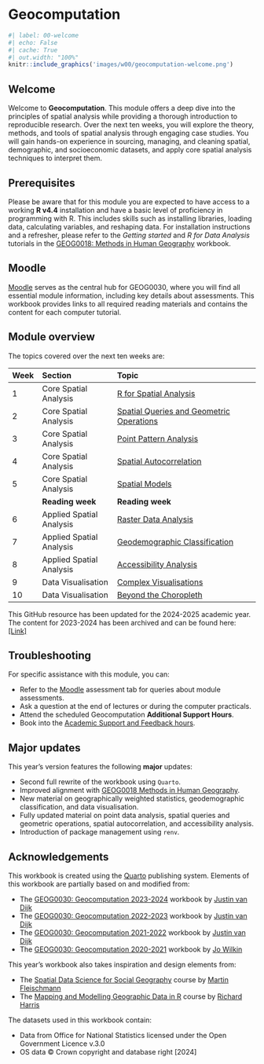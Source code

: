 # Geocomputation {.unnumbered}

```r
#| label: 00-welcome
#| echo: False
#| cache: True
#| out.width: "100%"
knitr::include_graphics('images/w00/geocomputation-welcome.png') 
```

## Welcome {.unnumbered}
Welcome to **Geocomputation**. This module offers a deep dive into the principles of spatial analysis while providing a thorough introduction to reproducible research. Over the next ten weeks, you will explore the theory, methods, and tools of spatial analysis through engaging case studies. You will gain hands-on experience in sourcing, managing, and cleaning spatial, demographic, and socioeconomic datasets, and apply core spatial analysis techniques to interpret them.

## Prerequisites {.unnumbered}
Please be aware that for this module you are expected to have access to a working **R v4.4** installation and have a basic level of proficiency in programming with R. This includes skills such as installing libraries, loading data, calculating variables, and reshaping data. For installation instructions and a refresher, please refer to the *Getting started* and *R for Data Analysis* tutorials in the [GEOG0018: Methods in Human Geography](https://jtvandijk.github.io/GEOG0018/00-index.html) workbook.

## Moodle {.unnumbered}
[Moodle](https://moodle.ucl.ac.uk/) serves as the central hub for GEOG0030, where you will find all essential module information, including key details about assessments. This workbook provides links to all required reading materials and contains the content for each computer tutorial.

## Module overview {.unnumbered}
The topics covered over the next ten weeks are:

| Week | Section  | Topic |
| :--- |:---------|:------------------ |
| 1    | Core Spatial Analysis | [R for Spatial Analysis]({{< var urls.w01 >}}) |
| 2    | Core Spatial Analysis | [Spatial Queries and Geometric Operations]({{< var urls.w02 >}}) | 
| 3    | Core Spatial Analysis | [Point Pattern Analysis]({{< var urls.w03 >}}) | 
| 4    | Core Spatial Analysis | [Spatial Autocorrelation]({{< var urls.w04 >}}) |
| 5    | Core Spatial Analysis | [Spatial Models]({{< var urls.w05 >}}) |
|      | **Reading week** | **Reading week** |
| 6    | Applied Spatial Analysis | [Raster Data Analysis]({{< var urls.w06 >}})|
| 7    | Applied Spatial Analysis | [Geodemographic Classification]({{< var urls.w07 >}})|
| 8    | Applied Spatial Analysis | [Accessibility Analysis]({{< var urls.w08 >}}) |
| 9    | Data Visualisation | [Complex Visualisations]({{< var urls.w09 >}}) | 
| 10   | Data Visualisation | [Beyond the Choropleth]({{< var urls.w10 >}}) | 

::: {.callout-note}
This GitHub resource has been updated for the 2024-2025 academic year. The content for 2023-2024 has been archived and can be found here: [[Link]](https://jtvandijk.github.io/GEOG0030_20232024)
:::

## Troubleshooting {.unnumbered}
For specific assistance with this module, you can:

- Refer to the [Moodle](https://moodle.ucl.ac.uk/) assessment tab for queries about module assessments.
- Ask a question at the end of lectures or during the computer practicals.
- Attend the scheduled Geocomputation **Additional Support Hours**.
- Book into the [Academic Support and Feedback hours](https://outlook.office.com/bookwithme/user/8561a481703d4feda7a704ab81b62c8d@ucl.ac.uk?anonymous&ep=plink). 

## Major updates {.unnumbered}
::: {.callout-note}
This year's version features the following **major** updates:

- Second full rewrite of the workbook using `Quarto`.
- Improved alignment with [GEOG0018 Methods in Human Geography](https://jtvandijk.github.io/GEOG0018).
- New material on geographically weighted statistics, geodemographic classification, and data visualisation.
- Fully updated material on point data analysis, spatial queries and geometric operations, spatial autocorrelation, and accessibility analysis.
- Introduction of package management using `renv`.
:::

## Acknowledgements {.unnumbered}
This workbook is created using the [Quarto](https://quarto.org/) publishing system. Elements of this workbook are partially based on and modified from:

- The [GEOG0030: Geocomputation 2023-2024](https://jtvandijk.github.io/GEOG0030_20232024/) workbook by [Justin van Dijk](https://www.mappingdutchman.com)
- The [GEOG0030: Geocomputation 2022-2023](https://jtvandijk.github.io/GEOG0030_20222023/) workbook by [Justin van Dijk](https://www.mappingdutchman.com)
- The [GEOG0030: Geocomputation 2021-2022](https://jtvandijk.github.io/GEOG0030_20212022/) workbook by [Justin van Dijk](https://www.mappingdutchman.com)
- The [GEOG0030: Geocomputation 2020-2021](https://jo-wilkin.github.io/GEOG0030/coursebook/index.html) workbook by [Jo Wilkin](https://github.com/jo-wilkin)

This year's workbook also takes inspiration and design elements from:

- The [Spatial Data Science for Social Geography](https://martinfleischmann.net/sds/) course by [Martin Fleischmann](https://martinfleischmann.net/)
- The [Mapping and Modelling Geographic Data in R](https://profrichharris.github.io/MandM/) course by [Richard Harris](https://profrichharris.github.io/)

The datasets used in this workbook contain:

- Data from Office for National Statistics licensed under the Open Government Licence v.3.0
- OS data © Crown copyright and database right [2024]